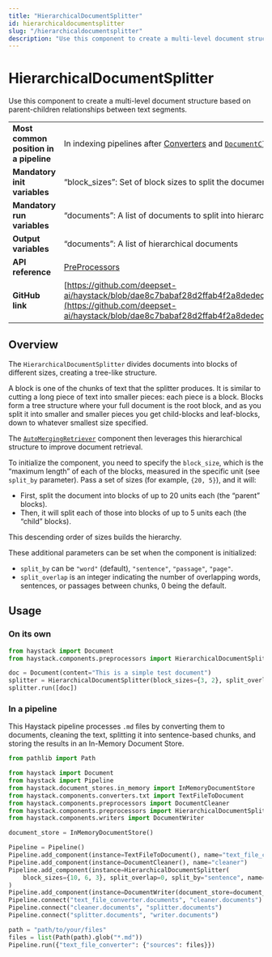 ```yaml
---
title: "HierarchicalDocumentSplitter"
id: hierarchicaldocumentsplitter
slug: "/hierarchicaldocumentsplitter"
description: "Use this component to create a multi-level document structure based on parent-children relationships between text segments."
---
```


# HierarchicalDocumentSplitter

Use this component to create a multi-level document structure based on parent-children relationships between text segments.

|                                        |                                                                                                                                                                                                                                                                                                                          |
| -------------------------------------- | ------------------------------------------------------------------------------------------------------------------------------------------------------------------------------------------------------------------------------------------------------------------------------------------------------------------------ |
| **Most common position in a pipeline** | In indexing pipelines after [Converters](../converters.mdx)   and [`DocumentCleaner`](documentcleaner.mdx)                                                                                                                                                                                                              |
| **Mandatory init variables**           | “block_sizes”: Set of block sizes to split the document into. The blocks are split in descending order.                                                                                                                                                                                                                  |
| **Mandatory run variables**            | “documents”: A list of documents to split into hierarchical blocks                                                                                                                                                                                                                                                       |
| **Output variables**                   | “documents”: A list of hierarchical documents                                                                                                                                                                                                                                                                            |
| **API reference**                      | [PreProcessors](/reference/preprocessors-api)                                                                                                                                                                                                                                                                                   |
| **GitHub link**                        | [https://github.com/deepset-ai/haystack/blob/dae8c7babaf28d2ffab4f2a8dedecd63e2394fb4/haystack/components/preprocessors/hierarchical_document_splitter.py](https://github.com/deepset-ai/haystack/blob/dae8c7babaf28d2ffab4f2a8dedecd63e2394fb4/haystack/components/preprocessors/hierarchical_document_splitter.py#L12) |

## Overview

The `HierarchicalDocumentSplitter` divides documents into blocks of different sizes, creating a tree-like structure.

A block is one of the chunks of text that the splitter produces. It is similar to cutting a long piece of text into smaller pieces: each piece is a block. Blocks form a tree structure where your full document is the root block, and as you split it into smaller and smaller pieces you get child-blocks and leaf-blocks, down to whatever smallest size specified.

The [`AutoMergingRetriever`](../retrievers/automergingretriever.mdx) component then leverages this hierarchical structure to improve document retrieval.

To initialize the component, you need to specify the `block_size`, which is the “maximum length” of each of the blocks, measured in the specific unit (see `split_by` parameter). Pass a set of sizes (for example, `{20, 5}`), and it will:

- First, split the document into blocks of up to 20 units each (the “parent” blocks).
- Then, it will split each of those into blocks of up to 5 units each (the “child” blocks).

This descending order of sizes builds the hierarchy.

These additional parameters can be set when the component is initialized:

- `split_by` can be `"word"` (default), `"sentence"`, `"passage"`, `"page"`.
- `split_overlap` is an integer indicating the number of overlapping words, sentences, or passages between chunks, 0 being the default.

## Usage

### On its own

```python
from haystack import Document
from haystack.components.preprocessors import HierarchicalDocumentSplitter

doc = Document(content="This is a simple test document")
splitter = HierarchicalDocumentSplitter(block_sizes={3, 2}, split_overlap=0, split_by="word")
splitter.run([doc])

```

### In a pipeline

This Haystack pipeline processes `.md` files by converting them to documents, cleaning the text, splitting it into sentence-based chunks, and storing the results in an In-Memory Document Store.

```python
from pathlib import Path

from haystack import Document
from haystack import Pipeline
from haystack.document_stores.in_memory import InMemoryDocumentStore
from haystack.components.converters.txt import TextFileToDocument
from haystack.components.preprocessors import DocumentCleaner
from haystack.components.preprocessors import HierarchicalDocumentSplitter
from haystack.components.writers import DocumentWriter

document_store = InMemoryDocumentStore()

Pipeline = Pipeline()
Pipeline.add_component(instance=TextFileToDocument(), name="text_file_converter")
Pipeline.add_component(instance=DocumentCleaner(), name="cleaner")
Pipeline.add_component(instance=HierarchicalDocumentSplitter(
	block_sizes={10, 6, 3}, split_overlap=0, split_by="sentence", name="splitter"
)
Pipeline.add_component(instance=DocumentWriter(document_store=document_store), name="writer")
Pipeline.connect("text_file_converter.documents", "cleaner.documents")
Pipeline.connect("cleaner.documents", "splitter.documents")
Pipeline.connect("splitter.documents", "writer.documents")

path = "path/to/your/files"
files = list(Path(path).glob("*.md"))
Pipeline.run({"text_file_converter": {"sources": files}})
```
